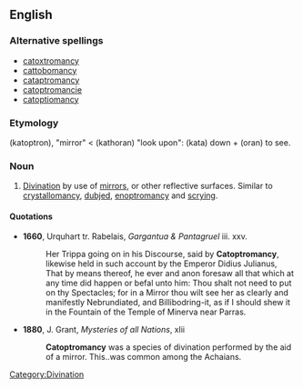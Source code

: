 ==English==

===Alternative spellings===
*[[catoxtromancy]]
*[[cattobomancy]]
*[[cataptromancy]]
*[[catoptromancie]]
*[[catoptiomancy]]

===Etymology===
{{AGr.}} (katoptron), "mirror" < (kathoran) "look upon": (kata) down + (oran) to see.

===Noun===
{{en-noun|-}}

# [[divination|Divination]] by use of [[mirror]]s, or other reflective surfaces. Similar to [[crystallomancy]], [[dubjed]], [[enoptromancy]] and [[scrying]].

====Quotations====
*'''1660''', Urquhart tr. Rabelais, ''Gargantua & Pantagruel'' iii. xxv.
*:Her Trippa going on in his Discourse, said by '''Catoptromancy''', likewise held in such account by the Emperor Didius Julianus, That by means thereof, he ever and anon foresaw all that which at any time did happen or befal unto him: Thou shalt not need to put on thy Spectacles; for in a Mirror thou wilt see her as clearly and manifestly Nebrundiated, and Billibodring-it, as if I should shew it in the Fountain of the Temple of Minerva near Parras.
*'''1880''', J. Grant, ''Mysteries of all Nations'', xlii
*:'''Catoptromancy''' was a species of divination performed by the aid of a mirror. This..was common among the Achaians.

[[Category:Divination]]